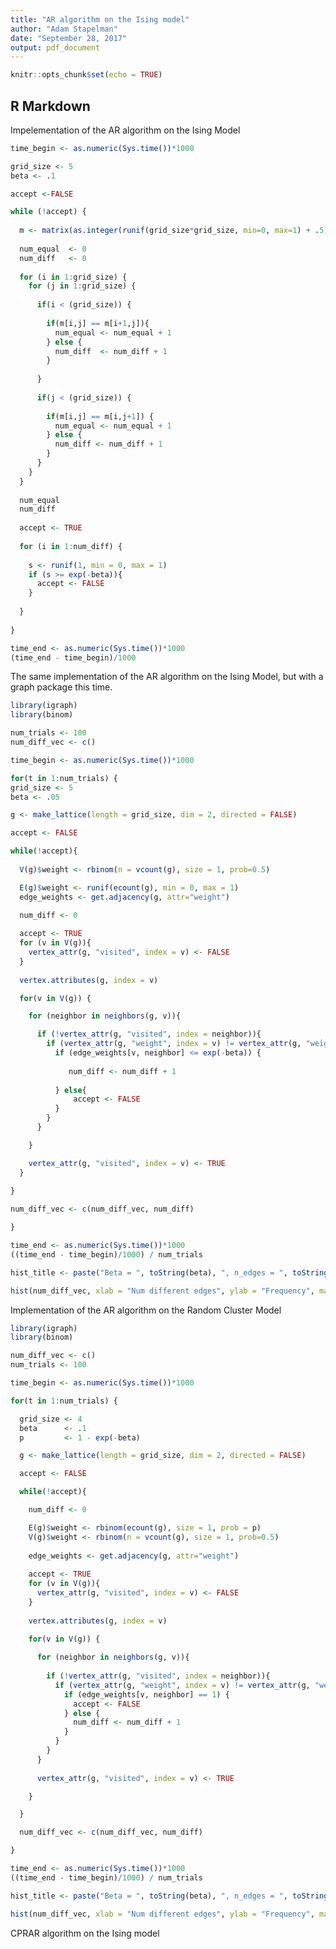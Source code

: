 ```yaml
---
title: "AR algorithm on the Ising model"
author: "Adam Stapelman"
date: "September 28, 2017"
output: pdf_document
---
```


```r
knitr::opts_chunk$set(echo = TRUE)
```

## R Markdown


Impelementation of the AR algorithm on the Ising Model
```r

time_begin <- as.numeric(Sys.time())*1000

grid_size <- 5
beta <- .1

accept <-FALSE

while (!accept) {
    
  m <- matrix(as.integer(runif(grid_size*grid_size, min=0, max=1) + .5), nrow=grid_size, ncol=grid_size)
  
  num_equal  <- 0
  num_diff   <- 0
  
  for (i in 1:grid_size) {
    for (j in 1:grid_size) {
      
      if(i < (grid_size)) {
        
        if(m[i,j] == m[i+1,j]){
          num_equal <- num_equal + 1
        } else {
          num_diff  <- num_diff + 1
        }
        
      }
      
      if(j < (grid_size)) {
        
        if(m[i,j] == m[i,j+1]) {
          num_equal <- num_equal + 1
        } else {
          num_diff <- num_diff + 1
        }
      }
    }
  }
  
  num_equal
  num_diff
  
  accept <- TRUE
  
  for (i in 1:num_diff) {
    
    s <- runif(1, min = 0, max = 1)
    if (s >= exp(-beta)){
      accept <- FALSE
    }
    
  }
  
}

time_end <- as.numeric(Sys.time())*1000
(time_end - time_begin)/1000


```


The same implementation of the AR algorithm on the Ising Model, but with a graph package this time.

```r

library(igraph)
library(binom)

num_trials <- 100
num_diff_vec <- c()

time_begin <- as.numeric(Sys.time())*1000

for(t in 1:num_trials) {
grid_size <- 5 
beta <- .05

g <- make_lattice(length = grid_size, dim = 2, directed = FALSE)

accept <- FALSE

while(!accept){
  
  V(g)$weight <- rbinom(n = vcount(g), size = 1, prob=0.5)

  E(g)$weight <- runif(ecount(g), min = 0, max = 1)
  edge_weights <- get.adjacency(g, attr="weight")
  
  num_diff <- 0

  accept <- TRUE
  for (v in V(g)){
    vertex_attr(g, "visited", index = v) <- FALSE
  }
  
  vertex.attributes(g, index = v)

  for(v in V(g)) {

    for (neighbor in neighbors(g, v)){

      if (!vertex_attr(g, "visited", index = neighbor)){
        if (vertex_attr(g, "weight", index = v) != vertex_attr(g, "weight", index = neighbor)) {
          if (edge_weights[v, neighbor] <= exp(-beta)) {
            
             num_diff <- num_diff + 1
            
          } else{
              accept <- FALSE
          }
        }
      }

    }

    vertex_attr(g, "visited", index = v) <- TRUE
  }
  
}

num_diff_vec <- c(num_diff_vec, num_diff)

}

time_end <- as.numeric(Sys.time())*1000
((time_end - time_begin)/1000) / num_trials

hist_title <- paste("Beta = ", toString(beta), ", n_edges = ", toString(length(E(g))), sep = "")

hist(num_diff_vec, xlab = "Num different edges", ylab = "Frequency", main = hist_title)

```

Implementation of the AR algorithm on the Random Cluster Model

```r

library(igraph)
library(binom)

num_diff_vec <- c()
num_trials <- 100

time_begin <- as.numeric(Sys.time())*1000

for(t in 1:num_trials) {

  grid_size <- 4
  beta      <- .1 
  p         <- 1 - exp(-beta)

  g <- make_lattice(length = grid_size, dim = 2, directed = FALSE)

  accept <- FALSE

  while(!accept){

    num_diff <- 0

    E(g)$weight <- rbinom(ecount(g), size = 1, prob = p)
    V(g)$weight <- rbinom(n = vcount(g), size = 1, prob=0.5)
  
    edge_weights <- get.adjacency(g, attr="weight")
  
    accept <- TRUE
    for (v in V(g)){
      vertex_attr(g, "visited", index = v) <- FALSE
    }
  
    vertex.attributes(g, index = v)

    for(v in V(g)) {
      
      for (neighbor in neighbors(g, v)){
        
        if (!vertex_attr(g, "visited", index = neighbor)){
          if (vertex_attr(g, "weight", index = v) != vertex_attr(g, "weight", index = neighbor)){
            if (edge_weights[v, neighbor] == 1) {
              accept <- FALSE
            } else {
              num_diff <- num_diff + 1
            }
          } 
        }
      }
  
      vertex_attr(g, "visited", index = v) <- TRUE

    }

  }

  num_diff_vec <- c(num_diff_vec, num_diff)

}

time_end <- as.numeric(Sys.time())*1000
((time_end - time_begin)/1000) / num_trials

hist_title <- paste("Beta = ", toString(beta), ", n_edges = ", toString(length(E(g))), sep = "")

hist(num_diff_vec, xlab = "Num different edges", ylab = "Frequency", main = hist_title)


```

CPRAR algorithm on the Ising model

```r




```



